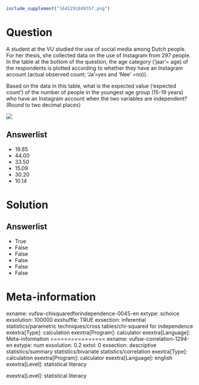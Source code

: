 ```r
include_supplement("1641291849357.png")
```

Question
========
A student at the VU studied the use of social media among Dutch people.
For her thesis, she collected data on the use of Instagram from 297
people. In the table at the bottom of the question, the age category
('jaar'= age) of the respondents is plotted according to whether they
have an Instagram account (actual observed count; 'Ja'=yes and 'Nee'
=no)).  
  
Based on the data in this table, what is the expected value ('expected
count') of the number of people in the youngest age group (15-19 years)
who have an Instagram account when the two variables are independent?
(Round to two decimal places)  
  
  
![](1641291849357.png)

Answerlist
----------
* 19.85
* 44.00
* 33.50
* 15.09
* 30.20
* 10.14

Solution
========










Answerlist
----------
* True
* False
* False
* False
* False
* False

Meta-information
================
exname: vufsw-chisquaredforindependence-0045-en
extype: schoice
exsolution: 100000
exshuffle: TRUE
exsection: inferential statistics/parametric techniques/cross tables/chi-squared for independence
exextra[Type]: calculation
exextra[Program]: calculator
exextra[Language]: Meta-information
================
exname: vufsw-correlation-1294-en
extype: num
exsolution: 0.2
extol: 0
exsection: descriptive statistics/summary statistics/bivariate statistics/correlation
exextra[Type]: calculation
exextra[Program]: calculator
exextra[Language]: english
exextra[Level]: statistical literacy

exextra[Level]: statistical literacy

